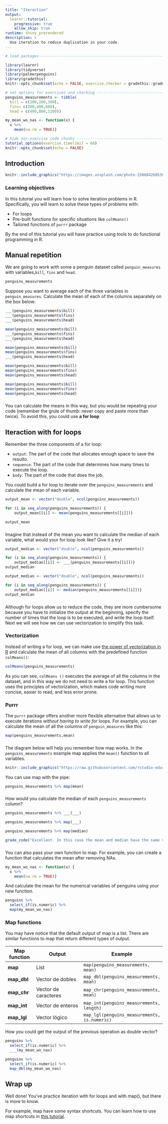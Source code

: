 ```yaml
---
title: "Iteraction"
output: 
  learnr::tutorial:
    progressive: true
    allow_skip: true
runtime: shiny_prerendered
description: >
  Use iteration to reduce duplication in your code.
---
```


<!-- Add JavaScript code for making the exercise code larger -->
<script language="JavaScript" src="js/exercise-font-size.js"></script>

```r
# load packages-----------------------------------------------------------------

library(learnr)
library(tidyverse)
library(palmerpenguins)
library(gradethis)
knitr::opts_chunk$set(echo = FALSE, exercise.checker = gradethis::grade_learnr)

# set options for exercises and checking ---------------------------------------
penguins_measurements <- tibble(
  bill = c(100,200,300),
  fins= c(200,400,600),
  head = c(400,800,1200))

my_mean_wo_nas <- function(x) {
  x %>%
    mean(na.rm = TRUE)}

# hide non-exercise code chunks ------------------------------------------------
tutorial_options(exercise.timelimit = 60)
knitr::opts_chunk$set(echo = FALSE)
```

## Introduction

```r
knitr::include_graphics("https://images.unsplash.com/photo-1506842605307-bbcbd9ea121f?ixlib=rb-1.2.1&ixid=MnwxMjA3fDB8MHxwaG90by1wYWdlfHx8fGVufDB8fHx8&auto=format&fit=crop&w=1267&q=80")
```

### Learning objectives

In this tutorial you will learn how to solve iteration problems in R. Specifically, you will learn to solve these types of problems with:

* For loops
* Pre-built functions for specific situations like `colMeans()`
* Tailored functions of `purrr` package

By the end of this tutorial you will have practice using tools to do functional programming in R.

## Manual repetition

We are going to work with some a penguin dataset called `penguin_measures` with variables,`bill`, `fins` and ` head`. 

```r
penguins_measurements
```
Suppose you want to average each of the three variables in `penguin_measures`. Calculate the mean of each of the columns separately on the box below:

```r
___(penguins_measurements$bill)
___(penguins_measurements$fins)
___(penguins_measurements$head)
```

```r
mean(penguins_measurements$bill)
___(penguins_measurements$fins)
___(penguins_measurements$head)
```

```r
mean(penguins_measurements$bill)
mean(penguins_measurements$fins)
___(penguins_measurements$head)
```

```r
mean(penguins_measurements$bill)
mean(penguins_measurements$fins)
mean(penguins_measurements$head)
```

```r
mean(penguins_measurements$bill)
mean(penguins_measurements$fins)
mean(penguins_measurements$head)
```

###

You can calculate the means in this way, but you would be repeating your code (remember the grule of thumb: never copy and paste more than twice). To avoid this, you could use  **a for loop** 


## Iteraction with for loops

Remember the three components of a for loop:

* `output`: The part of the code that allocates enough space to save the resulto. 
* `sequence`: The part of the code that determines how many times to execute the loop.
* `body`: The part of the code that does the job.

You could build a for loop to iterate over the `penguins_measurements` and calculate the mean of each variable.

```r
output_mean <- vector("double", ncol(penguins_measurements)) 

for (i in seq_along(penguins_measurements)) {    
    output_mean[[i]] <- mean(penguins_measurements[[i]])}      
```

```r
output_mean
```

###

Imagine that instead of the mean you want to calculate the median of each variable, what would your for loop look like? Give it a try!

```r
output_median <- vector("double", ncol(penguins_measurements)) 

for (i in seq_along(penguins_measurements)) {    
    output_median[[i]] <- ___(penguins_measurements[[i]])}      
output_median
```

```r
output_median <- vector("double", ncol(penguins_measurements)) 

for (i in seq_along(penguins_measurements)) {    
    output_median[[i]] <- median(penguins_measurements[[i]])}      
output_median
```

###

Although for loops allow us to reduce the code, they are more cumbersome because you have to initialize the output at the beginning, specify the number of times that the loop is to be executed, and write the loop itself. Next we will see how we can use vectorization to simplify this task.

### Vectorization

Instead of writing a for loop, we can make use [the power of vectorization in R](https://swcarpentry.github.io/r-novice-gapminder/09-vectorization/) and calculate the mean of all columns with the predefined function `colMeans()`:

```r
colMeans(penguins_measurements)
```
As you can see, `colMeans ()` executes the average of all the columns in the dataset, and in this way we do not need to write a for loop. This function uses the principles of vectorization, which makes code writing more concise, easier to read, and less error prone.

### Purrr

The `purrr` package offers another more flexible alternative that allows us to execute iterations _without having to write for_ loops. For example, you can calculate the mean of all the columns of `penguin_measures` like this:

```r
map(penguins_measurements,mean)
```

###
The diagram below will help you remember how map works. In the `penguins_measurements` example map applies the `mean()` function to all variables.

```r
knitr::include_graphics("https://raw.githubusercontent.com/rstudio-education/primers/master/iterate/map/www/images/map.png")
```

You can use map with the pipe: 

```r
penguins_measurements %>% map(mean)
```

###

How would you calculate the median of each `penguins_measurements` column?

```r
penguins_measurements %>% ___(___)
```

```r
penguins_measurements %>% map(___)
```

```r
penguins_measurements %>% map(median)
```

```r
grade_code("Excellent. In this case the mean and median have the same value.")
```

###

You can also pass your own function to map. For example, you can create a function that calculates the mean after removing NAs.

```r
my_mean_wo_nas <- function(x) {
  x %>%
    mean(na.rm = TRUE)}
```

And calculate the mean for the numerical variables of penguins using your new function.

```r
penguins %>% 
  select_if(is.numeric) %>%
  map(my_mean_wo_nas)
```


### Map functions

You may have notice that the default output of map is a list. There are similar functions to map that return different types of output.

Map function    | Output                                               | Example
----------------- | ------------------------------------------------- | -------
**map**             | List                        | `map(penguins_measurements, mean)`
**map_dbl**             | Vector de dobles                  | `map_dbl(penguins_measurements, mean)`
**map_chr**             | Vector de caracteres                         | `map_chr(penguins_measurements, mean)`
**map_int**             | Vector de enteros                         | `map_int(penguins_measurements, length)`
**map_lgl**             | Vector lógico                         | `map_lgl(penguins_measurements, is.numeric)`


How you could get the output of the previous operation as double vector? 

```r
penguins %>%
  select_if(is.numeric) %>%
  ___(my_mean_wo_nas)

```

```r
penguins %>% 
  select_if(is.numeric) %>%
  map_dbl(my_mean_wo_nas)
```

## Wrap up

Well done! You've practice iteration with for loops and with map(), but there is more to know.

For example, map have some syntax shortcuts. You can learn how to use map shortcuts in [this tutorial](https://rstudio.cloud/learn/primers/5.3).


